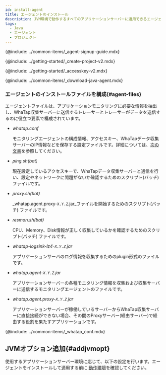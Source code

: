 ```yaml
---
id: install-agent
title: エージェントのインストール
description: JVM環境で動作するすべてのアプリケーションサーバーに適用できるエージェントのインストール方法を確認してください。
tags:
  - Java
  - エージェント
  - プロジェクト
---
```



{@include: ../common-items/_agent-signup-guide.mdx}   

<Youtube ko='2ypjaWhN_VY' en='MnWbsoXw4VE' ja='MnWbsoXw4VE' />

{@include: ../getting-started/_create-project-v2.mdx} 

{@include: ../getting-started/_accesskey-v2.mdx} 

{@include: ../common-items/_download-java-agent.mdx}

### エージェントのインストールファイルを構成{#agent-files}

エージェントファイルは、アプリケーションモニタリングに必要な情報を抽出し、WhaTap収集サーバーに送信するトレーサーとトレーサーがデータを送信するのに役立つ要素で構成されています。

-   _whatap.conf_

    モニタリングエージェントの構成情報、アクセスキー、WhaTapデータ収集サーバーのIP情報などを保存する設定ファイルです。詳細については、[次の文書](set-agent)を参照してください。

-   _ping.sh(bat)_

    現在設定しているアクセスキーで、WhaTapデータ収集サーバーと通信を行い、設定やネットワークに問題がないか確認するためのスクリプト(バッチ)ファイルです。

-   _proxy.sh(bat)_

    _whatap.agent.proxy-`X.Y.Z`.jar_ファイルを開始するためのスクリプト(バッチ) ファイルです。

-   _resmon.sh(bat)_

    CPU、Memory、Disk情報が正しく収集しているかを確認するためのスクリプト(バッチ) ファイルです。

-   _whatap-logsink-lz4-`X.Y.Z`.jar_

    アプリケーションサーバのログ情報を収集するためのplugin形式のファイルです。

-   _whatap.agent-`X.Y.Z`.jar_

    アプリケーションサーバーの各種モニタリング情報を収集および収集サーバーに送信するモニタリングエージェントのファイルです。

-   _whatap.agent.proxy-`X.Y.Z`.jar_

    アプリケーションサーバーが稼働しているサーバーからWhaTap収集サーバーに直接接続ができない場合、その間のProxyサーバー(経由サーバー)で経由する役割を果たすアプリケーションです。

{@include: ../common-items/_whatap_conf.mdx}

## JVMオプション追加{#addjvmopt}

使用するアプリケーションサーバー環境に応じて、以下の設定を行います。エージェントをインストールして適用する前に [動作環境](supported-spec)を確認してください。

<DocCardList/>
